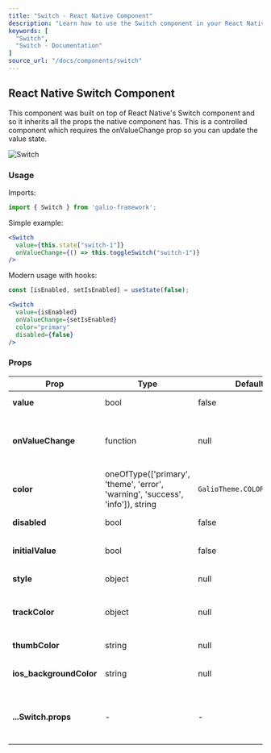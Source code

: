 ```yaml
---
title: "Switch - React Native Component"
description: "Learn how to use the Switch component in your React Native applications with Galio Framework."
keywords: [
  "Switch",
  "Switch - Documentation"
]
source_url: "/docs/components/switch"
---
```


## React Native Switch Component

This component was built on top of React Native's Switch component and so it inherits all the props the native component has. This is a controlled component which requires the onValueChange prop so you can update the value state.

![Switch](/img/docs/switch/switch.png)

### Usage

Imports:

```jsx
import { Switch } from 'galio-framework';
```

Simple example:

```jsx
<Switch
  value={this.state["switch-1"]}
  onValueChange={() => this.toggleSwitch("switch-1")}
/>
```

Modern usage with hooks:

```jsx
const [isEnabled, setIsEnabled] = useState(false);

<Switch
  value={isEnabled}
  onValueChange={setIsEnabled}
  color="primary"
  disabled={false}
/>
```

### Props

| Prop                | Type                                                                              | Default                                                                         | Description                                                                                       |
| ------------------- | --------------------------------------------------------------------------------- | ------------------------------------------------------------------------------- | ------------------------------------------------------------------------------------------------- |
| **value**           | bool                                                                              | false                                                                           | The switch value                                                                                  |
| **onValueChange**   | function                                                                          | null                                                                            | Callback when switch value changes                                                                |
| **color**           | oneOfType(['primary', 'theme', 'error', 'warning', 'success', 'info']), string    | `GalioTheme.COLORS.PRIMARY`                                                       | Switch color                                                                                      |
| **disabled**        | bool                                                                              | false                                                                           | Disables the switch                                                                               |
| **initialValue**    | bool                                                                              | false                                                                           | Initial switch value                                                                              |
| **style**           | object                                                                            | null                                                                            | Custom styles                                                                                     |
| **trackColor**      | object                                                                            | null                                                                            | Track colors for on/off states                                                                    |
| **thumbColor**      | string                                                                            | null                                                                            | Thumb color                                                                                       |
| **ios_backgroundColor** | string                                                                        | null                                                                            | iOS background color                                                                              |
| **...Switch.props** | -                                                                                 | -                                                                               | All React Native Switch props are supported                                                       |
